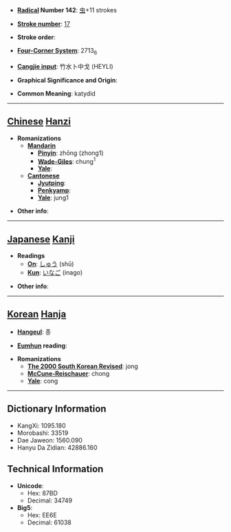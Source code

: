 * '''[[Wiktionary:Chinese radical index| Radical]] Number 142''': [[Wiktionary:Chinese radical index 虫|虫]]+11 strokes

* '''[[Wiktionary:Chinese total strokes index|Stroke number]]''': [[Wiktionary:Chinese total strokes index 17|17]]

* '''Stroke order''': 

* '''[[Wiktionary:Chinese four corner index|Four-Corner System]]''': 2713<sub>6</sub>

* '''[[Wiktionary:Chinese Cangjie index|Cangjie input]]''': 竹水卜中戈 (HEYLI)

* '''Graphical Significance and Origin''': 

* '''Common Meaning''': katydid

----

== [[Chinese]] [[Hanzi]] ==

* '''Romanizations'''
** '''[[Mandarin]]'''
*** '''[[Pinyin]]''': zhōng (zhong1)
*** '''[[Wade-Giles]]''': chung<sup>1</sup>
*** '''[[Yale]]''': 
** '''[[Cantonese]]'''
*** '''[[Jyutping]]''':
*** '''[[Penkyamp]]''': 
*** '''[[Yale]]''': jung1

* '''Other info''': 

----

== [[Japanese]] [[Kanji]] ==

* '''Readings'''
** '''[[On]]''': [[しゅう]] (shū)
** '''[[Kun]]''': [[いなご]] (inago)

* '''Other info''':  

----

== [[Korean]] [[Hanja]] ==

* '''[[Hangeul]]''': 종

* '''[[Eumhun]] reading''': 

* '''Romanizations'''
** '''[[The 2000 South Korean Revised Romanization|The 2000 South Korean Revised]]''': jong
** '''[[McCune-Reischauer]]''': chong
** '''[[Yale]]''': cong

----

== Dictionary Information ==

* KangXi: 1095.180
* Morobashi: 33519
* Dae Jaweon: 1560.090
* Hanyu Da Zidian: 42886.160

== Technical Information ==

* '''Unicode''':
** Hex: 87BD
** Decimal: 34749
* '''Big5''':
** Hex: EE6E
** Decimal: 61038